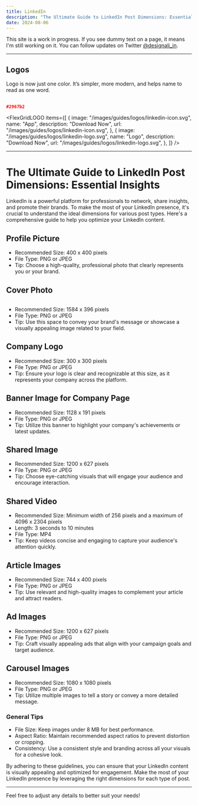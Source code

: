```yaml
---
title: LinkedIn
description: "The Ultimate Guide to LinkedIn Post Dimensions: Essential Insights"
date: 2024-08-06
---
```


<Callout>

This site is a work in progress. If you see dummy text on a page, it means I'm still working on it. You can follow updates on Twitter [@designali_in](https://twitter.com/designali_in).

</Callout>

---

## Logos

Logo is now just one color. It’s simpler, more modern, and helps name to read as one word.

##

```json title="Color codes:"
#2967b2
```

<FlexGridLOGO
  items={[
    {
      image: "/images/guides/logos/linkedin-icon.svg",
      name: "App",
      description: "Download Now",
      url: "/images/guides/logos/linkedin-icon.svg",
    },
    {
      image: "/images/guides/logos/linkedin-logo.svg",
      name: "Logo",
      description: "Download Now",
      url: "/images/guides/logos/linkedin-logo.svg",
    },
  ]}
/>

---

# The Ultimate Guide to LinkedIn Post Dimensions: Essential Insights

LinkedIn is a powerful platform for professionals to network, share insights, and promote their brands. To make the most of your LinkedIn presence, it's crucial to understand the ideal dimensions for various post types. Here's a comprehensive guide to help you optimize your LinkedIn content.

## Profile Picture

<SmallImage
  src="/images/guides/images/linkedin-logo.jpg"
  width={200}
  height={200}
  alt=""
/>

- Recommended Size: 400 x 400 pixels
- File Type: PNG or JPEG
- Tip: Choose a high-quality, professional photo that clearly represents you or your brand.

## Cover Photo

<Image
  src="/images/guides/images/linkedin-cover.jpg"
  width={1800}
  height={200}
  alt=""
/>

- Recommended Size: 1584 x 396 pixels
- File Type: PNG or JPEG
- Tip: Use this space to convey your brand's message or showcase a visually appealing image related to your field.

## Company Logo

- Recommended Size: 300 x 300 pixels
- File Type: PNG or JPEG
- Tip: Ensure your logo is clear and recognizable at this size, as it represents your company across the platform.

## Banner Image for Company Page

- Recommended Size: 1128 x 191 pixels
- File Type: PNG or JPEG
- Tip: Utilize this banner to highlight your company's achievements or latest updates.

## Shared Image

- Recommended Size: 1200 x 627 pixels
- File Type: PNG or JPEG
- Tip: Choose eye-catching visuals that will engage your audience and encourage interaction.

## Shared Video

- Recommended Size: Minimum width of 256 pixels and a maximum of 4096 x 2304 pixels
- Length: 3 seconds to 10 minutes
- File Type: MP4
- Tip: Keep videos concise and engaging to capture your audience's attention quickly.

## Article Images

- Recommended Size: 744 x 400 pixels
- File Type: PNG or JPEG
- Tip: Use relevant and high-quality images to complement your article and attract readers.

## Ad Images

- Recommended Size: 1200 x 627 pixels
- File Type: PNG or JPEG
- Tip: Craft visually appealing ads that align with your campaign goals and target audience.

## Carousel Images

- Recommended Size: 1080 x 1080 pixels
- File Type: PNG or JPEG
- Tip: Utilize multiple images to tell a story or convey a more detailed message.

### General Tips

- File Size: Keep images under 8 MB for best performance.
- Aspect Ratio: Maintain recommended aspect ratios to prevent distortion or cropping.
- Consistency: Use a consistent style and branding across all your visuals for a cohesive look.

By adhering to these guidelines, you can ensure that your LinkedIn content is visually appealing and optimized for engagement. Make the most of your LinkedIn presence by leveraging the right dimensions for each type of post.

---

Feel free to adjust any details to better suit your needs!
